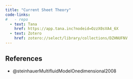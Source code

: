 ```yaml
---
title: "Current Sheet Theory"
code-links:
#   - repo
  - text: Tana
    href: https://app.tana.inc?nodeid=OzzX0sVA4_6X
  - text: Zotero
    href: zotero://select/library/collections/DZHNUFNV
---
```



## References

- @steinhauerMultifluidModelOnedimensional2008
